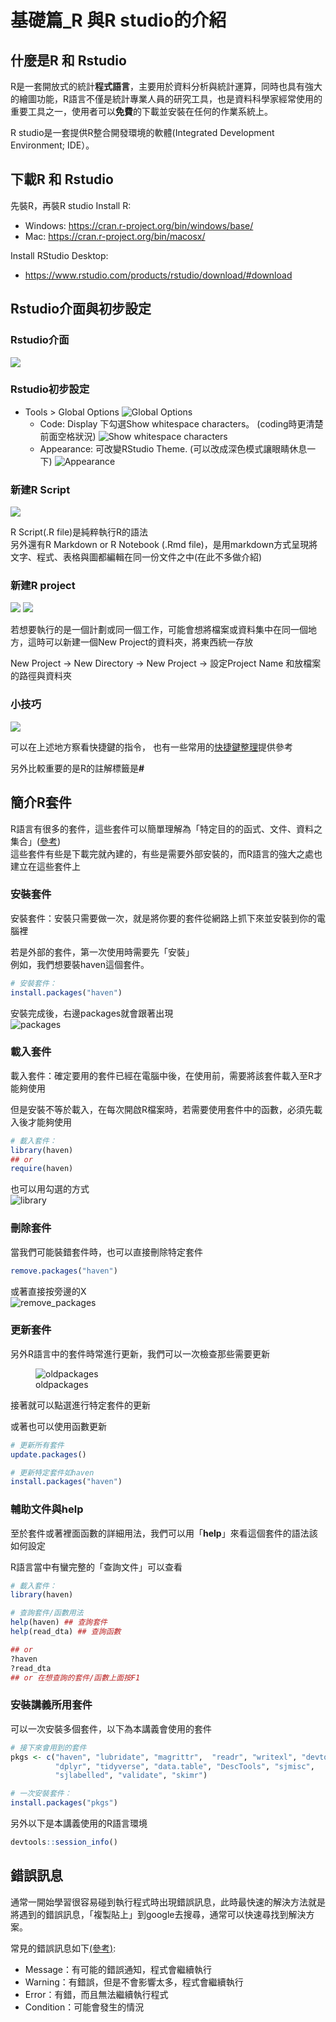 # 基礎篇_R 與R studio的介紹

## 什麼是R 和 Rstudio

R是一套開放式的統計**程式語言**，主要用於資料分析與統計運算，同時也具有強大的繪圖功能，R語言不僅是統計專業人員的研究工具，也是資料科學家經常使用的重要工具之一，使用者可以**免費**的下載並安裝在任何的作業系統上。

R studio是一套提供R整合開發環境的軟體(Integrated Development Environment; IDE）。

## 下載R 和 Rstudio

先裝R，再裝R studio Install R:

-   Windows: <https://cran.r-project.org/bin/windows/base/>
-   Mac: <https://cran.r-project.org/bin/macosx/>

Install RStudio Desktop:

-   <https://www.rstudio.com/products/rstudio/download/#download>

## Rstudio介面與初步設定

### Rstudio介面

![](picture/RStudio_environment.png)

### Rstudio初步設定

-   Tools \> Global Options ![Global Options](picture/GlobalOptions.png)
    -   Code: Display 下勾選Show whitespace characters。 (coding時更清楚前面空格狀況) ![Show whitespace characters](picture/whitespace_characters.png)
    -   Appearance: 可改變RStudio Theme. (可以改成深色模式讓眼睛休息一下) ![Appearance](picture/Appearance.png)

### 新建R Script

![](picture/new_RScript.png)

R Script(.R file)是純粹執行R的語法\
另外還有R Markdown or R Notebook (.Rmd file)，是用markdown方式呈現將文字、程式、表格與圖都編輯在同一份文件之中(在此不多做介紹)

### 新建R project

![](picture/new_project.png) ![](picture/new_project2.png)

若想要執行的是一個計劃或同一個工作，可能會想將檔案或資料集中在同一個地方，這時可以新建一個New Project的資料夾，將東西統一存放

New Project -\> New Directory -\> New Project -\> 設定Project Name 和放檔案的路徑與資料夾

### 小技巧

![](picture/Keyboard_shortcut.png)

可以在上述地方察看快捷鍵的指令， 也有一些常用的[快捷鍵整理](https://medium.com/rolandohsu/r%E7%9A%84%E5%AD%B8%E7%BF%92%E6%97%A5%E5%B8%B8-1-%E5%BF%AB%E6%8D%B7%E9%8D%B5-3b31de69e016)提供參考

另外比較重要的是R的註解標籤是**\#**

## 簡介R套件

R語言有很多的套件，這些套件可以簡單理解為「特定目的的函式、文件、資料之集合」([參考](https://2formosa.blogspot.com/2019/01/Introduction-to-R-packages.html))\
這些套件有些是下載完就內建的，有些是需要外部安裝的，而R語言的強大之處也建立在這些套件上

### 安裝套件

安裝套件：安裝只需要做一次，就是將你要的套件從網路上抓下來並安裝到你的電腦裡

若是外部的套件，第一次使用時需要先「安裝」\
例如，我們想要裝haven這個套件。

```r
# 安裝套件：
install.packages("haven")
```

安裝完成後，右邊packages就會跟著出現\
![packages](picture/installpackages.png)

### 載入套件

載入套件：確定要用的套件已經在電腦中後，在使用前，需要將該套件載入至R才能夠使用

但是安裝不等於載入，在每次開啟R檔案時，若需要使用套件中的函數，必須先載入後才能夠使用

```r
# 載入套件：
library(haven)
## or
require(haven)
```

也可以用勾選的方式\
![library](picture/library.png)

### 刪除套件

當我們可能裝錯套件時，也可以直接刪除特定套件

```r
remove.packages("haven")
```

或著直接按旁邊的X\
![remove_packages](picture/remove_packages.png)

### 更新套件

另外R語言中的套件時常進行更新，我們可以一次檢查那些需要更新

![oldpackages](picture/oldpackages.png)

接著就可以點選進行特定套件的更新

或著也可以使用函數更新

```r
# 更新所有套件
update.packages()

# 更新特定套件如haven
install.packages("haven")
```

### 輔助文件與help

至於套件或著裡面函數的詳細用法，我們可以用「**help**」來看這個套件的語法該如何設定

R語言當中有蠻完整的「查詢文件」可以查看

```r
# 載入套件：
library(haven)

# 查詢套件/函數用法
help(haven) ## 查詢套件
help(read_dta) ## 查詢函數

## or
?haven
?read_dta
## or 在想查詢的套件/函數上面按F1
```

### 安裝講義所用套件

可以一次安裝多個套件，以下為本講義會使用的套件

```r
# 接下來會用到的套件
pkgs <- c("haven", "lubridate", "magrittr",  "readr", "writexl", "devtools",
          "dplyr", "tidyverse", "data.table", "DescTools", "sjmisc", 
          "sjlabelled", "validate", "skimr")

# 一次安裝套件：
install.packages("pkgs")
```

另外以下是本講義使用的R語言環境

```r
devtools::session_info()
```

## 錯誤訊息

通常一開始學習很容易碰到執行程式時出現錯誤訊息，此時最快速的解決方法就是將遇到的錯誤訊息，「複製貼上」到google去搜尋，通常可以快速尋找到解決方案。

常見的錯誤訊息如下[(參考)](https://yijutseng.github.io/DataScienceRBook/intro.html#%E9%8C%AF%E8%AA%A4%E8%A8%8A%E6%81%AF):

-   Message：有可能的錯誤通知，程式會繼續執行
-   Warning：有錯誤，但是不會影響太多，程式會繼續執行
-   Error：有錯，而且無法繼續執行程式
-   Condition：可能會發生的情況
